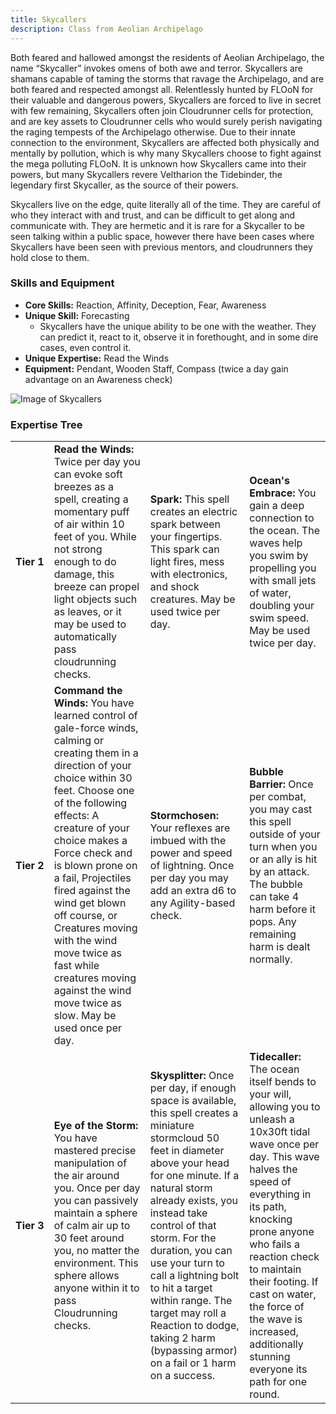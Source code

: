 ```yaml
---
title: Skycallers
description: Class from Aeolian Archipelago
---
```


Both feared and hallowed amongst the residents of Aeolian Archipelago, the name “Skycaller” invokes omens of both awe and terror. Skycallers are shamans capable of taming the storms that ravage the Archipelago, and are both feared and respected amongst all. Relentlessly hunted by FLOoN for their valuable and dangerous powers, Skycallers are forced to live in secret with few remaining, Skycallers often join Cloudrunner cells for protection, and are key assets to Cloudrunner cells who would surely perish navigating the raging tempests of the Archipelago otherwise. Due to their innate connection to the environment, Skycallers are affected both physically and mentally by pollution, which is why many Skycallers choose to fight against the mega polluting FLOoN. It is unknown how Skycallers came into their powers, but many Skycallers revere Veltharion the Tidebinder, the legendary first Skycaller, as the source of their powers.

Skycallers live on the edge, quite literally all of the time. They are careful of who they interact with and trust, and can be difficult to get along and communicate with. They are hermetic and it is rare for a Skycaller to be seen talking within a public space, however there have been cases where Skycallers have been seen with previous mentors, and cloudrunners they hold close to them. 

### Skills and Equipment
- **Core Skills:** Reaction, Affinity, Deception, Fear, Awareness
- **Unique Skill:** Forecasting
  - Skycallers have the unique ability to be one with the weather. They can predict it, react to it, observe it in forethought, and in some dire cases, even control it.
- **Unique Expertise:** Read the Winds
- **Equipment:** Pendant, Wooden Staff, Compass (twice a day gain advantage on an Awareness check)

![Image of Skycallers](../../../assets/archipelago/skycaller.png)

### Expertise Tree
|   |   |   |   |
|---|---|---|---|
| **Tier&nbsp;1** | **Read the Winds:** Twice per day you can evoke soft breezes as a spell, creating a momentary puff of air within 10 feet of you. While not strong enough to do damage, this breeze can propel light objects such as leaves, or it may be used to automatically pass cloudrunning checks.                                                                                                                                                                         | **Spark:** This spell creates an electric spark between your fingertips. This spark can light fires, mess with electronics, and shock creatures. May be used twice per day.                                                                                                                                                                                                                                                                     | **Ocean's Embrace:** You gain a deep connection to the ocean. The waves help you swim by propelling you with small jets of water, doubling your swim speed. May be used twice per day.                                                                                                                                                                         |
| **Tier&nbsp;2** | **Command the Winds:** You have learned control of gale-force winds, calming or creating them in a direction of your choice within 30 feet. Choose one of the following effects: A creature of your choice makes a Force check and is blown prone on a fail, Projectiles fired against the wind get blown off course, or Creatures moving with the wind move twice as fast while creatures moving against the wind move twice as slow. May be used once per day. | **Stormchosen:** Your reflexes are imbued with the power and speed of lightning. Once per day you may add an extra d6 to any Agility-based check.                                                                                                                                                                                                                                                                                               | **Bubble Barrier:** Once per combat, you may cast this spell outside of your turn when you or an ally is hit by an attack. The bubble can take 4 harm before it pops. Any remaining harm is dealt normally.                                                                                                                                                    |
| **Tier&nbsp;3** | **Eye of the Storm:** You have mastered precise manipulation of the air around you. Once per day you can passively maintain a sphere of calm air up to 30 feet around you, no matter the environment. This sphere allows anyone within it to pass Cloudrunning checks.                                                                                                                                                                                           | **Skysplitter:** Once per day, if enough space is available, this spell creates a miniature stormcloud 50 feet in diameter above your head for one minute. If a natural storm already exists, you instead take control of that storm. For the duration, you can use your turn to call a lightning bolt to hit a target within range. The target may roll a Reaction to dodge, taking 2 harm (bypassing armor) on a fail or 1 harm on a success. | **Tidecaller:** The ocean itself bends to your will, allowing you to unleash a 10x30ft tidal wave once per day. This wave halves the speed of everything in its path, knocking prone anyone who fails a reaction check to maintain their footing. If cast on water, the force of the wave is increased, additionally stunning everyone its path for one round. |
